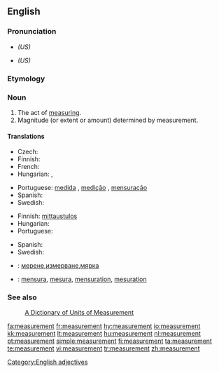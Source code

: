 {{wikipedia|dab=Measurement}}
==English==

===Pronunciation===
* {{IPA|/ˈmɛʒərmənt/}} ''(US)''
* {{SAMPA|/"mEZ@rm@nt/}} ''(US)''

===Etymology===
{{suffix|measure|ment}}

===Noun===
{{en-noun}}

# The act of [[measure|measuring]].
# Magnitude (or extent or amount) determined by measurement.

====Translations====
{{trans-top|act of measuring}}
* Czech: {{t-|cs|měření|n}}
* Finnish: {{t-|fi|mittaus}}
* French: {{t+|fr|mesure|f}}
* Hungarian: {{t|hu|mérés}}, {{t|hu|megmérés}}
{{trans-mid}}
* Portuguese: [[medida]] {{f}}, [[medição]] {{f}}, [[mensuração]] {{f}}
* Spanish: {{t-|es|medida}}
* Swedish: {{t+|sv|mätning|c}}
{{trans-bottom}}

{{trans-top|magnitude determined by measuring}}
* Finnish: [[mittaustulos]]
* Hungarian: {{t+|hu|méret}}
* Portuguese: {{t+|pt|medida}}
{{trans-mid}}
* Spanish: {{t-|es|medida}}
* Swedish: {{t+|sv|mått|n}}
{{trans-bottom}}

{{checktrans-top}}
* {{ttbc|Bulgarian}}: [[мерене]],[[измерване]],[[мярка]]
* {{ttbc|Interlingua}}: [[mensura]], [[mesura]], [[mensuration]], [[mesuration]]
{{checktrans-bottom}}

===See also===
: [http://www.unc.edu/~rowlett/units/  A Dictionary of Units of Measurement]

[[Category:English adjectives]]

[[fa:measurement]]
[[fr:measurement]]
[[hy:measurement]]
[[io:measurement]]
[[kk:measurement]]
[[lt:measurement]]
[[hu:measurement]]
[[nl:measurement]]
[[pt:measurement]]
[[simple:measurement]]
[[fi:measurement]]
[[ta:measurement]]
[[te:measurement]]
[[vi:measurement]]
[[tr:measurement]]
[[zh:measurement]]